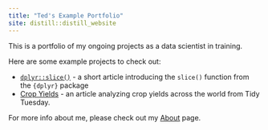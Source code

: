 ```yaml
---
title: "Ted's Example Portfolio"
site: distill::distill_website
---
```


This is a portfolio of my ongoing projects as a data scientist in training. 

Here are some example projects to check out:

- [`dplyr::slice()`](articles/slice.html) - a short article introducing the `slice()` function from the `{dplyr}` package
- [Crop Yields](articles/crops.html) - an article analyzing crop yields across the world from Tidy Tuesday.

For more info about me, please check out my [About](about.html) page.

